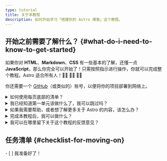 ```yaml
---
type: tutorial
title: 关于本教程
description: 如何开始学习「搭建你的 Astro 博客」这个教程。
---
```


## 开始之前需要了解什么？ \{#what-do-i-need-to-know-to-get-started\}

如果你对 **HTML**、**Markdown**、**CSS** 有一些基本的了解，还懂一点 **JavaScript**，那么你完全可以开始了！只需按照指示进行操作，你就可以完成整个教程。Astro 适合所有人！🧑‍🚀 👩‍🚀 👨‍🚀

你还需要一个 [GitHub](https://github.com)（或类似的）账号，以便将你的项目部署到网络上。

<details>
<summary>如何使用每页底部的清单？</summary>

把它们勾掉!

在每个页面的末尾，你会发现一个可点击的任务清单，其中列出了你现在应该能够完成的任务。勾选这些项目，就可以在「教程跟踪」中看到你的进度。

使用清单不是必须的，但如果你在多次访问中完成教程，它可以帮助你记住你的进度。你也可以留下一些任务不勾选，作为你稍后回顾的单元的提醒。

（这些数据仅保存在你的浏览器本地存储中，在其他地方无法使用。它们不会被发送到其他地方，也不会由 Astro 存储。）
</details>

<details>
<summary>我已经知道第一单元该做什么了，我可以跳过吗？</summary>

你可以使用[第一单元](/zh-cn/tutorial/1-setup/)里面的课程，确保你拥有完成教程所需的开发工具和账号。它将指导你创建一个新的 Astro 项目，将其存储在 GitHub 上，并将其部署到 Netlify。

如果你[已经创建了一个新的、空的Astro项目](/zh-cn/install-and-setup/)并对你的设置感到满意，你可以安全地跳到[第二单元](/zh-cn/tutorial/2-pages/)，你将开始在你的项目中创建新页面。
</details>

<details>
<summary>如果我需要帮助，或者想了解更多关于 Astro 的内容，该怎么办？</summary>

我们[友好的 Astro Discord 服务器](https://astro.build/chat)是你的不二之选！

进入支持论坛频道提问，或者在 `#general` 或 `#off-topic` 频道中打个招呼和聊天。
</details>

<details>
<summary>完成本教程后，我可以做什么？</summary>

在教程的最后，你将拥有一个使用 Astro 的内置文件路由的博客。你可以通过 [重构代码来使用内容集合管理内容](/zh-cn/tutorials/add-content-collections/)，或者 [添加视图过渡来自定义页面导航](/zh-cn/tutorials/add-view-transitions/) 来增强这个项目的最终代码。
</details>

<details>
<summary>我可以在哪里留下关于这个教程的反馈意见？</summary>

本教程是我们文档团队的一个项目。你可以在 Discord 的 `#docs` 频道中找到我们，或将问题提交到 [GitHub 上的文档仓库](https://github.com/withastro/docs/issues)。
</details>

<Box icon="check-list">

## 任务清单 \{#checklist-for-moving-on\}

<Checklist>
- [ ] 我准备好了！
</Checklist>
</Box>
